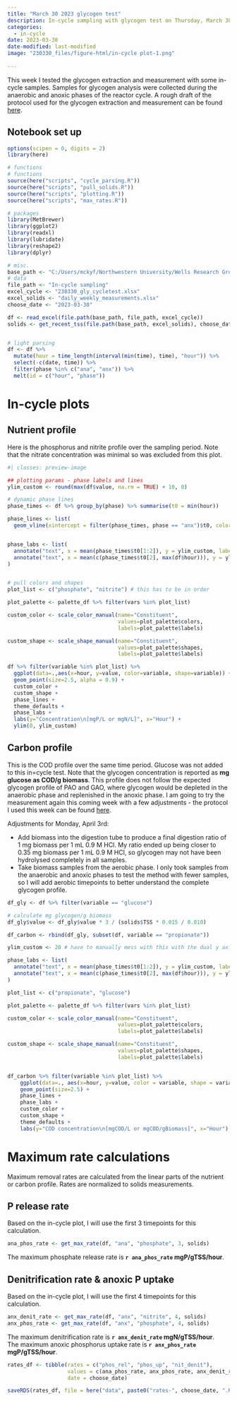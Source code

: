 ```yaml
---
title: "March 30 2023 glycogen test"
description: In-cycle sampling with glycogen test on Thursday, March 30 3023
categories:
  - in-cycle
date: 2023-03-30
date-modified: last-modified
image: "230330_files/figure-html/in-cycle plot-1.png"
    
---
```


This week I tested the glycogen extraction and measurement with some in-cycle samples. Samples for glycogen analysis were collected during the anaerobic and anoxic phases of the reactor cycle. A rough draft of the protocol used for the glycogen extraction and measurement can be found [here](https://mckennafarmer.notion.site/Glycogen-testing-d78b170286494ce695053984b7ba05c2). 


## Notebook set up

```r
options(scipen = 0, digits = 2)
library(here)

# functions
# functions
source(here("scripts", "cycle_parsing.R"))
source(here("scripts", "pull_solids.R"))
source(here("scripts", "plotting.R"))
source(here("scripts", "max_rates.R"))

# packages
library(MetBrewer)
library(ggplot2)
library(readxl)
library(lubridate)
library(reshape2)
library(dplyr)

# misc.
base_path <- "C:/Users/mckyf/Northwestern University/Wells Research Group - CANDO+P Reactor/04 Performance data/" 
# data
file_path <- "In-cycle sampling"
excel_cycle <- "230330_gly_cycletest.xlsx"
excel_solids <- "daily_weekly_measurements.xlsx"
choose_date <- "2023-03-30"

df <- read_excel(file.path(base_path, file_path, excel_cycle))
solids <- get_recent_tss(file.path(base_path, excel_solids), choose_date)


# light parsing
df <- df %>% 
  mutate(hour = time_length(interval(min(time), time), "hour")) %>%
  select(-c(date, time)) %>%
  filter(phase %in% c("ana", "anx")) %>%
  melt(id = c("hour", "phase"))


```


# In-cycle plots

## Nutrient profile

Here is the phosphorus and nitrite profile over the sampling period. Note that the nitrate concentration was minimal so was excluded from this plot. 

```r
#| classes: preview-image

## plotting params - phase labels and lines
ylim_custom <- round(max(df$value, na.rm = TRUE) + 10, 0)

# dynamic phase lines
phase_times <- df %>% group_by(phase) %>% summarise(t0 = min(hour))

phase_lines <- list(
  geom_vline(xintercept = filter(phase_times, phase == "anx")$t0, color="grey"))


phase_labs <- list(
  annotate("text", x = mean(phase_times$t0[1:2]), y = ylim_custom, label = "anaerobic"),
  annotate("text", x = mean(c(phase_times$t0[2], max(df$hour))), y = ylim_custom, label = "anoxic")
)


# pull colors and shapes
plot_list <- c("phosphate", "nitrite") # this has to be in order

plot_palette <- palette_df %>% filter(vars %in% plot_list)

custom_color <- scale_color_manual(name="Constituent",
                                   values=plot_palette$colors,
                                   labels=plot_palette$labels)

custom_shape <- scale_shape_manual(name="Constituent",
                                   values=plot_palette$shapes,
                                   labels=plot_palette$labels)

df %>% filter(variable %in% plot_list) %>%
  ggplot(data=.,aes(x=hour, y=value, color=variable, shape=variable)) +
  geom_point(size=2.5, alpha = 0.9) +
  custom_color +
  custom_shape +
  phase_lines +
  theme_defaults +
  phase_labs +
  labs(y="Concentration\n[mgP/L or mgN/L]", x="Hour") +
  ylim(0, ylim_custom)

```

## Carbon profile

This is the COD profile over the same time period. Glucose was not added to this in=cycle test. Note that the glycogen concentration is reported as **mg glucose as COD/g biomass**. This profile does not follow the expected glycogen profile of PAO and GAO, where glycogen would be depleted in the anaerobic phase and replenished in the anoxic phase. I am going to try the measurement again this coming week with a few adjustments - the protocol I used this week can be found [here](https://mckennafarmer.notion.site/Glycogen-testing-d78b170286494ce695053984b7ba05c2). 

Adjustments for Monday, April 3rd: 

* Add biomass into the digestion tube to produce a final digestion ratio of 1 mg biomass per 1 mL 0.9 M HCl. My ratio ended up being closer to 0.35 mg biomass per 1 mL 0.9 M HCl, so glycogen may not have been hydrolysed completely in all samples.
* Take biomass samples from the aerobic phase. I only took samples from the anaerobic and anoxic phases to test the method with fewer samples, so I will add aerobic timepoints to better understand the complete glycogen profile. 



```r

df_gly <- df %>% filter(variable == "glucose")

# calculate mg glycogen/g biomass
df_gly$value <- df_gly$value * 3 / (solids$TSS * 0.015 / 0.010)

df_carbon <- rbind(df_gly, subset(df, variable == "propionate"))

ylim_custom <- 20 # have to manually mess with this with the dual y axis

phase_labs <- list(
  annotate("text", x = mean(phase_times$t0[1:2]), y = ylim_custom, label = "anaerobic"),
  annotate("text", x = mean(c(phase_times$t0[2], max(df$hour))), y = ylim_custom, label = "anoxic")
)

plot_list <- c("propionate", "glucose")

plot_palette <- palette_df %>% filter(vars %in% plot_list)

custom_color <- scale_color_manual(name="Constituent",
                                   values=plot_palette$colors,
                                   labels=plot_palette$labels)

custom_shape <- scale_shape_manual(name="Constituent",
                                   values=plot_palette$shapes,
                                   labels=plot_palette$labels)


df_carbon %>% filter(variable %in% plot_list) %>%
    ggplot(data=., aes(x=hour, y=value, color = variable, shape = variable)) +
    geom_point(size=2.5) +
    phase_lines +
    phase_labs + 
    custom_color + 
    custom_shape + 
    theme_defaults +
    labs(y="COD concentration\n[mgCOD/L or mgCOD/gBiomass]", x="Hour")


```


# Maximum rate calculations
Maximum removal rates are calculated from the linear parts of the nutrient or carbon profile. Rates are normalized to solids measurements. 


## P release rate
Based on the in-cycle plot, I will use the first 3 timepoints for this calculation.

```r

ana_phos_rate <- get_max_rate(df, "ana", "phosphate", 3, solids)

```

The maximum phosphate release rate is **`r ana_phos_rate` mgP/gTSS/hour**. 

## Denitrification rate & anoxic P uptake
Based on the in-cycle plot, I will use the first 4 timepoints for this calculation.

```r

anx_denit_rate <- get_max_rate(df, "anx", "nitrite", 4, solids)
anx_phos_rate <- get_max_rate(df, "anx", "phosphate", 4, solids)

```


The maximum denitrification rate is **`r anx_denit_rate` mgN/gTSS/hour**.  
The maximum anoxic phosphorus uptake rate is **`r anx_phos_rate` mgP/gTSS/hour**.  


```r

rates_df <- tibble(rates = c("phos_rel", "phos_up", "nit_denit"),
                   values = c(ana_phos_rate, anx_phos_rate, anx_denit_rate),
                   date = choose_date)

saveRDS(rates_df, file = here("data", paste0("rates-", choose_date, ".RDS")))

```


